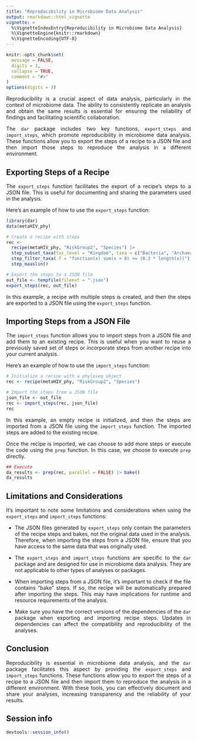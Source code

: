 ```yaml
---
title: "Reproducibility in Microbiome Data Analysis"
output: rmarkdown::html_vignette
vignette: >
  %\VignetteIndexEntry{Reproducibility in Microbiome Data Analysis}
  %\VignetteEngine{knitr::rmarkdown}
  %\VignetteEncoding{UTF-8}
---
```


```r
knitr::opts_chunk$set(
  message = FALSE,
  digits = 3,
  collapse = TRUE,
  comment = "#>"
)
options(digits = 3)
```

<style>
body {
text-align: justify}
</style>

Reproducibility is a crucial aspect of data analysis, particularly in the 
context of microbiome data. The ability to consistently replicate an analysis 
and obtain the same results is essential for ensuring the reliability of 
findings and facilitating scientific collaboration.

The `dar` package includes two key functions, `export_steps` and 
`import_steps`, which promote reproducibility in microbiome data analysis. 
These functions allow you to export the steps of a recipe to a JSON file and 
then import those steps to reproduce the analysis in a different environment.

## Exporting Steps of a Recipe

The `export_steps` function facilitates the export of a recipe's steps to a 
JSON file. This is useful for documenting and sharing the parameters used in 
the analysis.

Here's an example of how to use the `export_steps` function:

```r
library(dar)
data(metaHIV_phy)

# Create a recipe with steps
rec <- 
  recipe(metaHIV_phy, "RiskGroup2", "Species") |>
  step_subset_taxa(tax_level = "Kingdom", taxa = c("Bacteria", "Archaea")) |>
  step_filter_taxa(.f = "function(x) sum(x > 0) >= (0.3 * length(x))") |>
  step_maaslin()

# Export the steps to a JSON file
out_file <- tempfile(fileext = ".json")
export_steps(rec, out_file)
```

In this example, a recipe with multiple steps is created, and then the steps 
are exported to a JSON file using the `export_steps` function.

## Importing Steps from a JSON File

The `import_steps` function allows you to import steps from a JSON file and 
add them to an existing recipe. This is useful when you want to reuse a 
previously saved set of steps or incorporate steps from another recipe into 
your current analysis.

Here's an example of how to use the `import_steps` function:

```r
# Initialize a recipe with a phyloseq object
rec <- recipe(metaHIV_phy, "RiskGroup2", "Species")

# Import the steps from a JSON file
json_file <- out_file
rec <- import_steps(rec, json_file)
rec
```

In this example, an empty recipe is initialized, and then the steps are 
imported from a JSON file using the `import_steps` function. The imported steps 
are added to the existing recipe.

Once the recipe is imported, we can choose to add more steps or execute the 
code using the `prep` function. In this case, we choose to execute `prep` 
directly.

```r
## Execute
da_results <- prep(rec, parallel = FALSE) |> bake()
da_results
```

## Limitations and Considerations

It's important to note some limitations and considerations when using the 
`export_steps` and `import_steps` functions:

- The JSON files generated by `export_steps` only contain the parameters of the 
recipe steps and bakes, not the original data used in the analysis. Therefore, 
when importing the steps from a JSON file, ensure that you have access to the 
same data that was originally used.

- The `export_steps` and `import_steps` functions are specific to the `dar` 
package and are designed for use in microbiome data analysis. They are not 
applicable to other types of analyses or packages.

- When importing steps from a JSON file, it's important to check if the file 
contains "bake" steps. If so, the recipe will be automatically prepared after 
importing the steps. This may have implications for runtime and resource 
requirements of the analysis.

- Make sure you have the correct versions of the dependencies of the `dar` 
package when exporting and importing recipe steps. Updates in dependencies can 
affect the compatibility and reproducibility of the analyses.

## Conclusion

Reproducibility is essential in microbiome data analysis, and the `dar` package 
facilitates this aspect by providing the `export_steps` and `import_steps` 
functions. These functions allow you to export the steps of a recipe to a JSON 
file and then import them to reproduce the analysis in a different environment. 
With these tools, you can effectively document and share your analyses, 
increasing transparency and the reliability of your results.

## Session info

```r
devtools::session_info()
```